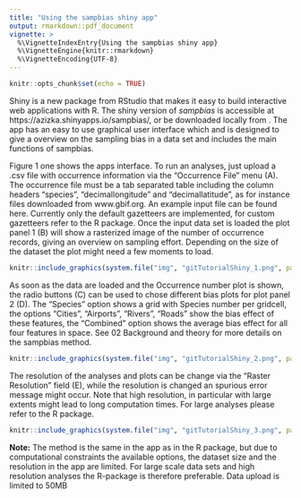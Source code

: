```yaml
---
title: "Using the sampbias shiny app"
output: rmarkdown::pdf_document
vignette: >
  %\VignetteIndexEntry{Using the sampbias shiny app}
  %\VignetteEngine{knitr::rmarkdown}
  %\VignetteEncoding{UTF-8}
---
```


```r
knitr::opts_chunk$set(echo = TRUE)
```


Shiny is a new package from RStudio that makes it easy to build interactive web applications with R. The shiny version of *sampbias* is accessible at https://azizka.shinyapps.io/sampbias/, or be downloaded locally from   . The app has an easy to use graphical user interface which and is designed to give a overview on the sampling bias in a data set and includes the main functions of sampbias. 

Figure 1 one shows the apps interface. To run an analyses, just upload a .csv file with occurrence information via the "Occurrence File" menu (A). The occurrence file must be a tab separated table including the column headers "species", "decimallongitude" and "decimallatitude", as for instance files downloaded from www.gbif.org. An example input file can be found here. Currently only the default gazetteers are implemented, for custom gazetteers refer to the R package. Once the input data set is loaded the plot panel 1 (B) will show a rasterized image of the number of occurrence records, giving an overview on sampling effort. Depending on the size of the dataset the plot might need a few moments to load.

```r
knitr::include_graphics(system.file("img", "gitTutorialShiny_1.png", package="sampbias"))
```

As soon as the data are loaded and the Occurrence number plot is shown, the radio buttons (C) can be used to chose different bias plots for plot panel 2 (D). The "Species" option shows a grid with Species number per gridcell, the options "Cities", "Airports", "Rivers", "Roads" show the bias effect of these features, the "Combined" option shows the average bias effect for all four features in space. See 02 Background and theory for more details on the sampbias method. 


```r
knitr::include_graphics(system.file("img", "gitTutorialShiny_2.png", package="sampbias"))
```


The resolution of the analyses and plots can be change via the "Raster Resolution" field (E), while the resolution is changed an spurious error message might occur. Note that high resolution, in particular with large extents might lead to long computation times. For large analyses please refer to the R package.


```r
knitr::include_graphics(system.file("img", "gitTutorialShiny_3.png", package="sampbias"))
```


**Note:** The method is the same in the app as in the R package, but due to computational constraints the available options, the dataset size and the resolution in the app are limited. For large scale data sets and high resolution analyses the R-package is therefore preferable. Data upload is limited to 50MB
